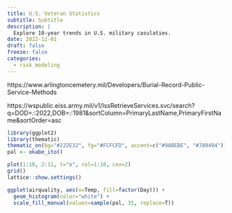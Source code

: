 ```yaml
---
title: U.S. Veteran Statistics
subtitle: Subtitle
description: |
  Explore 10-year trends in U.S. military casulaties.
date: 2022-12-01
draft: false
freeze: false
categories:
  - risk modeling
---
```



https://www.arlingtoncemetery.mil/Developers/Burial-Record-Public-Service-Methods

https://wspublic.eiss.army.mil/v1/IssRetrieveServices.svc/search?q=DOD=_:_:2022,DOB=_:_:1981&sortColumn=PrimaryLastName,PrimaryFirstName&sortOrder=asc

```r

library(ggplot2)
library(thematic)
thematic_on(bg="#222E32", fg="#FCFCFD", accent=c("#9ABEBE", "#789494"))
pal <- okabe_ito()

```

```r

plot(1:10, 2:11, t="o", col=1:10, cex=2)
grid()
lattice::show.settings()

```

```r

ggplot(airquality, aes(x=Temp, fill=factor(Day))) + 
  geom_histogram(color="white") +
  scale_fill_manual(values=sample(pal, 31, replace=T))

```
